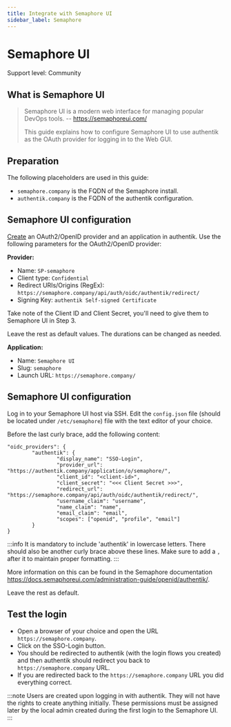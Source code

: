 ```yaml
---
title: Integrate with Semaphore UI
sidebar_label: Semaphore
---
```


# Semaphore UI

<span class="badge badge--secondary">Support level: Community</span>

## What is Semaphore UI

> Semaphore UI is a modern web interface for managing popular DevOps tools.
> -- https://semaphoreui.com/
>
> This guide explains how to configure Semaphore UI to use authentik as the OAuth provider for logging in to the Web GUI.

## Preparation

The following placeholders are used in this guide:

- `semaphore.company` is the FQDN of the Semaphore install.
- `authentik.company` is the FQDN of the authentik configuration.

## Semaphore UI configuration

[Create](https://docs.goauthentik.io/docs/add-secure-apps/applications/manage_apps#add-new-applications) an OAuth2/OpenID provider and an application in authentik. Use the following parameters for the OAuth2/OpenID provider:

**Provider:**

- Name: `SP-semaphore`
- Client type: `Confidential`
- Redirect URIs/Origins (RegEx): `https://semaphore.company/api/auth/oidc/authentik/redirect/`
- Signing Key: `authentik Self-signed Certificate`

Take note of the Client ID and Client Secret, you'll need to give them to Semaphore UI in Step 3.

Leave the rest as default values. The durations can be changed as needed.

**Application:**

- Name: `Semaphore UI`
- Slug: `semaphore`
- Launch URL: `https://semaphore.company/`

## Semaphore UI configuration

Log in to your Semaphore UI host via SSH. Edit the `config.json` file (should be located under `/etc/semaphore`) file with the text editor of your choice.

Before the last curly brace, add the following content:

```
"oidc_providers": {
        "authentik": {
                "display_name": "SSO-Login",
                "provider_url": "https://authentik.company/application/o/semaphore/",
                "client_id": "<client-id>",
                "client_secret": "<<< Client Secret >>>",
                "redirect_url": "https://semaphore.company/api/auth/oidc/authentik/redirect/",
                "username_claim": "username",
                "name_claim": "name",
                "email_claim": "email",
                "scopes": ["openid", "profile", "email"]
        }
}
```

:::info
It is mandatory to include 'authentik' in lowercase letters. There should also be another curly brace above these lines. Make sure to add a `,` after it to maintain proper formatting.
:::

More information on this can be found in the Semaphore documentation https://docs.semaphoreui.com/administration-guide/openid/authentik/.

Leave the rest as default.

## Test the login

- Open a browser of your choice and open the URL `https://semaphore.company`.
- Click on the SSO-Login button.
- You should be redirected to authentik (with the login flows you created) and then authentik should redirect you back to `https://semaphore.company` URL.
- If you are redirected back to the `https://semaphore.company` URL you did everything correct.

:::note Users are created upon logging in with authentik. They will not have the rights to create anything initially. These permissions must be assigned later by the local admin created during the first login to the Semaphore UI. :::
